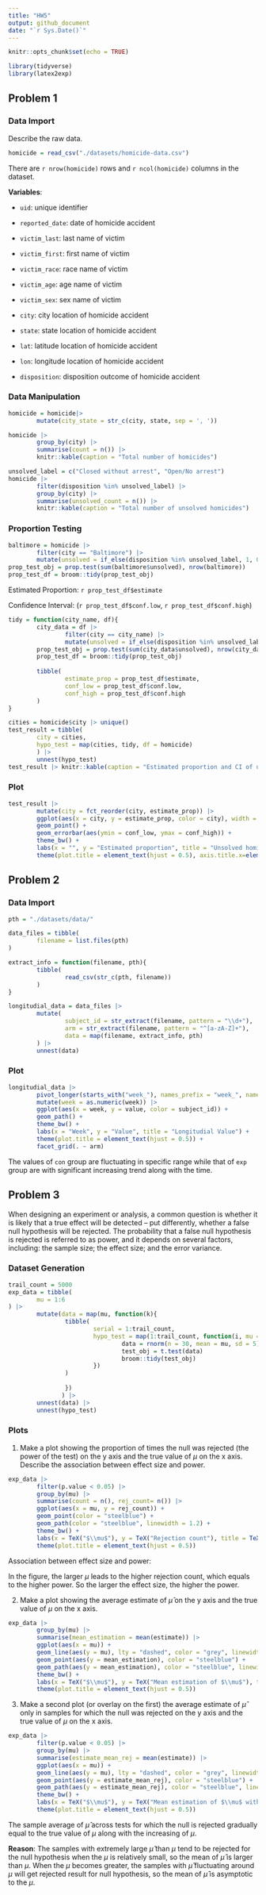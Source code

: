 ```yaml
---
title: "HW5"
output: github_document
date: "`r Sys.Date()`"
---
```


```r
knitr::opts_chunk$set(echo = TRUE)
```

```r
library(tidyverse)
library(latex2exp)
```


## Problem 1
### Data Import
Describe the raw data. 
```r
homicide = read_csv("./datasets/homicide-data.csv") 
```
There are `r nrow(homicide)` rows and `r ncol(homicide)` columns in the dataset.

**Variables**:

- `uid`: unique identifier

- `reported_date`: date of homicide accident

- `victim_last`: last name of victim

- `victim_first`: first name of victim

- `victim_race`: race name of victim

- `victim_age`: age name of victim

- `victim_sex`: sex name of victim

- `city`: city location of homicide accident

- `state`: state location of homicide accident

- `lat`: latitude location of homicide accident

- `lon`: longitude location of homicide accident

- `disposition`: disposition outcome of homicide accident
  
### Data Manipulation
```r
homicide = homicide|>
        mutate(city_state = str_c(city, state, sep = ', '))
```

```r
homicide |> 
        group_by(city) |>
        summarise(count = n()) |>
        knitr::kable(caption = "Total number of homicides")
```

```r
unsolved_label = c("Closed without arrest", "Open/No arrest")
homicide |>
        filter(disposition %in% unsolved_label) |>
        group_by(city) |>
        summarise(unsolved_count = n()) |>
        knitr::kable(caption = "Total number of unsolved homicides")
```
### Proportion Testing
```r
baltimore = homicide |> 
        filter(city == "Baltimore") |>
        mutate(unsolved = if_else(disposition %in% unsolved_label, 1, 0))
prop_test_obj = prop.test(sum(baltimore$unsolved), nrow(baltimore))
prop_test_df = broom::tidy(prop_test_obj)
```
Estimated Proportion: `r prop_test_df$estimate`

Confidence Interval: (`r prop_test_df$conf.low`, `r prop_test_df$conf.high`)

```r
tidy = function(city_name, df){
        city_data = df |> 
                filter(city == city_name) |> 
                mutate(unsolved = if_else(disposition %in% unsolved_label, 1, 0))
        prop_test_obj = prop.test(sum(city_data$unsolved), nrow(city_data))
        prop_test_df = broom::tidy(prop_test_obj)
        
        tibble(
                estimate_prop = prop_test_df$estimate,
                conf_low = prop_test_df$conf.low,
                conf_high = prop_test_df$conf.high
        )
}
```

```r
cities = homicide$city |> unique()
test_result = tibble(
        city = cities,
        hypo_test = map(cities, tidy, df = homicide)
        ) |> 
        unnest(hypo_test)
test_result |> knitr::kable(caption = "Estimated proportion and CI of unsolved homicides")
```

### Plot

```r
test_result |>
        mutate(city = fct_reorder(city, estimate_prop)) |>
        ggplot(aes(x = city, y = estimate_prop, color = city), width = 100) +
        geom_point() +
        geom_errorbar(aes(ymin = conf_low, ymax = conf_high)) +
        theme_bw() +
        labs(x = "", y = "Estimated proportion", title = "Unsolved homicide proportion") +
        theme(plot.title = element_text(hjust = 0.5), axis.title.x=element_blank(), axis.text.x=element_blank(), axis.ticks.x=element_blank())
```


## Problem 2
### Data Import

```r
pth = "./datasets/data/"

data_files = tibble(
        filename = list.files(pth)
)

extract_info = function(filename, pth){
        tibble(
                read_csv(str_c(pth, filename))
        )
}

longitudial_data = data_files |>
        mutate(
                subject_id = str_extract(filename, pattern = "\\d+"),
                arm = str_extract(filename, pattern = "^[a-zA-Z]+"),
                data = map(filename, extract_info, pth)
        ) |> 
        unnest(data)
```


### Plot
```r
longitudial_data |> 
        pivot_longer(starts_with("week_"), names_prefix = "week_", names_to = "week") |>
        mutate(week = as.numeric(week)) |>
        ggplot(aes(x = week, y = value, color = subject_id)) +
        geom_path() +
        theme_bw() +
        labs(x = "Week", y = "Value", title = "Longitudial Value") +
        theme(plot.title = element_text(hjust = 0.5)) + 
        facet_grid(. ~ arm)
```

The values of `con` group are fluctuating in specific range while that of `exp` group are with significant increasing trend along with the time.

## Problem 3
When designing an experiment or analysis, a common question is whether it is likely that a true effect will be detected – put differently, whether a false null hypothesis will be rejected. The probability that a false null hypothesis is rejected is referred to as power, and it depends on several factors, including: the sample size; the effect size; and the error variance.

### Dataset Generation
```r
trail_count = 5000
exp_data = tibble(
        mu = 1:6
) |> 
        mutate(data = map(mu, function(k){
                tibble(
                        serial = 1:trail_count,
                        hypo_test = map(1:trail_count, function(i, mu = k){
                                data = rnorm(n = 30, mean = mu, sd = 5)
                                test_obj = t.test(data)
                                broom::tidy(test_obj)
                        })
                )
                
                })
               ) |>
        unnest(data) |> 
        unnest(hypo_test)
```


### Plots
1. Make a plot showing the proportion of times the null was rejected (the power of the test) on the y axis and the true value of $\mu$ on the x axis. Describe the association between effect size and power.

```r
exp_data |>
        filter(p.value < 0.05) |>
        group_by(mu) |>
        summarise(count = n(), rej_count= n()) |>
        ggplot(aes(x = mu, y = rej_count)) +
        geom_point(color = "steelblue") + 
        geom_path(color = "steelblue", linewidth = 1.2) +
        theme_bw() +
        labs(x = TeX("$\\mu$"), y = TeX("Rejection count"), title = TeX("Rejection count - $\\mu$")) +
        theme(plot.title = element_text(hjust = 0.5))
```

Association between effect size and power: 

In the figure, the larger $\mu$ leads to the higher rejection count, which equals to the higher power.
So the larger the effect size, the higher the power.


2. Make a plot showing the average estimate of $\hat{\mu}$ on the y axis and the true value of $\mu$ on the x axis.
```r
exp_data |>
        group_by(mu) |>
        summarise(mean_estimation = mean(estimate)) |>
        ggplot(aes(x = mu)) +
        geom_line(aes(y = mu), lty = "dashed", color = "grey", linewidth = 1.2) +
        geom_point(aes(y = mean_estimation), color = "steelblue") +
        geom_path(aes(y = mean_estimation), color = "steelblue", linewidth = 1) +
        theme_bw() +
        labs(x = TeX("$\\mu$"), y = TeX("Mean estimation of $\\mu$"), title = TeX("Mean of $\\hat{\\mu}$ - $\\mu$")) +
        theme(plot.title = element_text(hjust = 0.5))
```

3. Make a second plot (or overlay on the first) the average estimate of $\hat{\mu}$ only in samples for which the null was rejected on the y axis and the true value of $\mu$ on the x axis. 
```r
exp_data |>
        filter(p.value < 0.05) |>
        group_by(mu) |>
        summarise(estimate_mean_rej = mean(estimate)) |>
        ggplot(aes(x = mu)) +
        geom_line(aes(y = mu), lty = "dashed", color = "grey", linewidth = 1.2) +
        geom_point(aes(y = estimate_mean_rej), color = "steelblue") +
        geom_path(aes(y = estimate_mean_rej), color = "steelblue", linewidth = 1) + 
        theme_bw() +
        labs(x = TeX("$\\mu$"), y = TeX("Mean estimation of $\\mu$ within rejected samples"), title = TeX("Mean of $\\hat{\\mu}$(Rejection) - $\\mu$")) +
        theme(plot.title = element_text(hjust = 0.5))
```


The sample average of $\hat{\mu}$ across tests for which the null is rejected gradually equal to the true value of $\mu$ along with the increasing of $\mu$.

**Reason**: The samples with extremely large $\hat{\mu}$ than $\mu$ tend to be rejected for the null hypothesis when the $\mu$ is relatively small, so the mean of $\hat{\mu}$ is larger than $\mu$. When the $\mu$ becomes greater, the samples with $\hat{\mu}$ fluctuating around $\mu$ will get rejected result for null hypothesis, so the mean of $\hat{\mu}$ is asymptotic to the $\mu$.

